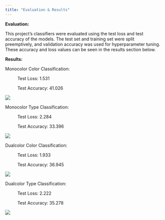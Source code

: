 ```yaml
---
title: "Evaluation & Results"
---
```


**Evaluation:**

This project’s classifiers were evaluated using the test loss and test accuracy of the models. The test set and training set were split preemptively, and validation accuracy was used for hyperparameter tuning. These accuracy and loss values can be seen in the results section below.

**Results:**

Monocolor Color Classification:

&nbsp;&nbsp;&nbsp;&nbsp;&nbsp;&nbsp;&nbsp;&nbsp;&nbsp;&nbsp;Test Loss: 1.531

&nbsp;&nbsp;&nbsp;&nbsp;&nbsp;&nbsp;&nbsp;&nbsp;&nbsp;&nbsp;Test Accuracy: 41.026

![](/Users/ndavis/Documents/ndavis98uw.github.io/images/monocolor_color_accuracy.png)

Monocolor Type Classification:

&nbsp;&nbsp;&nbsp;&nbsp;&nbsp;&nbsp;&nbsp;&nbsp;&nbsp;&nbsp;Test Loss: 2.284

&nbsp;&nbsp;&nbsp;&nbsp;&nbsp;&nbsp;&nbsp;&nbsp;&nbsp;&nbsp;Test Accuracy: 33.396

![](/Users/ndavis/Documents/ndavis98uw.github.io/images/monocolor_type_accuracy.png)

Dualcolor Color Classification:

&nbsp;&nbsp;&nbsp;&nbsp;&nbsp;&nbsp;&nbsp;&nbsp;&nbsp;&nbsp;Test Loss: 1.933

&nbsp;&nbsp;&nbsp;&nbsp;&nbsp;&nbsp;&nbsp;&nbsp;&nbsp;&nbsp;Test Accuracy: 36.945

![](/Users/ndavis/Documents/ndavis98uw.github.io/images/dualcolor_color_accuracy.png)

Dualcolor Type Classification:

&nbsp;&nbsp;&nbsp;&nbsp;&nbsp;&nbsp;&nbsp;&nbsp;&nbsp;&nbsp;Test Loss: 2.222

&nbsp;&nbsp;&nbsp;&nbsp;&nbsp;&nbsp;&nbsp;&nbsp;&nbsp;&nbsp;Test Accuracy: 35.278

![](/Users/ndavis/Documents/ndavis98uw.github.io/images/dualcolor_type_accuracy.png)
